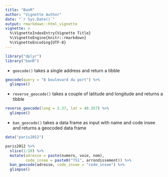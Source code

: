 ```yaml
---
title: "BanR"
author: "Vignette Author"
date: "`r Sys.Date()`"
output: rmarkdown::html_vignette
vignette: >
  %\VignetteIndexEntry{Vignette Title}
  %\VignetteEngine{knitr::rmarkdown}
  %\VignetteEncoding{UTF-8}
---
```


```r
library("dplyr")
library("banR")
```

* `geocode()` takes a single address and return a tibble

```r
geocode(query = "8 boulevard du port") %>% 
  glimpse()
```

* `reverse_geocode()` takes a couple of latitude and longitude and returns a tibble

```r
reverse_geocode(long = 2.37, lat = 48.357) %>% 
  glimpse()
```


* `ban_geocode()` takes a data frame as input with name and code insee and returns a geocoded data frame

```r
data("paris2012")

paris2012 %>%
  slice(1:10) %>%
  mutate(adresse = paste(numero, voie, nom),
         code_insee = paste0("751", arrondissement)) %>% 
  ban_geocode(adresse, code_insee = "code_insee") %>% 
  glimpse()
```

